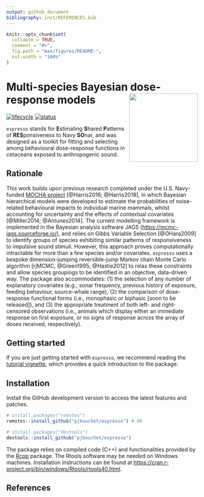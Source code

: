 ```yaml
---
output: github_document
bibliography: inst/REFERENCES.bib
---
```


<!-- README.md is generated from README.Rmd. Please edit that file -->

```r
knitr::opts_chunk$set(
  collapse = TRUE,
  comment = "#>",
  fig.path = "man/figures/README-",
  out.width = "100%"
)
```

# Multi-species Bayesian dose-response models <img src='man/figures/espresso-hex.png' align="right" height="180" class="logo"/>

<!-- badges: start -->
[![lifecycle](https://img.shields.io/badge/lifecycle-maturing-blue.svg?style=flat-square)](https://www.tidyverse.org/lifecycle/#maturing)
[![status](https://img.shields.io/badge/repo%20status-active-green.svg?style=flat-square)](https://www.repostatus.org/#active)
<!-- badges: end -->

`espresso` stands for **E**stimating **S**hared **P**atterns of **RES**ponsiveness to Navy **SO**nar, and was designed as a toolkit for fitting and selecting among behavioural dose-response functions in cetaceans exposed to anthropogenic sound.

## Rationale

This work builds upon previous research completed under the U.S. Navy-funded [MOCHA project](https://synergy.st-andrews.ac.uk/mocha/) [@Harris2016; @Harris2018], in which Bayesian hierarchical models were developed to estimate the probabilities of noise-related behavioural impacts to individual marine mammals, whilst accounting for uncertainty and the effects of contextual covariates [@Miller2014; @Antunes2014]. The current modelling framework is implemented in the Bayesian analysis software JAGS (<https://mcmc-jags.sourceforge.io/>), and relies on Gibbs Variable Selection [@OHara2009] to identify groups of species exhibiting similar patterns of responsiveness to impulsive sound stimuli. However, this approach proves computationally intractable for more than a few species and/or covariates. `espresso` uses a bespoke dimension-jumping reversible-jump Markov chain Monte Carlo algorithm [rjMCMC, @Green1995; @Hastie2012] to relax these constraints and allow species groupings to be identified in an objective, data-driven way. The package also accommodates: (1) the selection of any number of explanatory covariates (e.g., sonar frequency, previous history of exposure, feeding behaviour, source-whale range), (2) the comparison of dose-response functional forms (i.e., monophasic or biphasic [soon to be released]), and (3) the appropriate treatment of both left- and right-censored observations (i.e., animals which display either an immediate response on first exposure, or no signs of response across the array of doses received, respectively).

## Getting started

If you are just getting started with `espresso`, we recommend reading the [tutorial vignette](https://pjbouchet.github.io/espresso/articles/espresso.html), which provides a quick introduction to the package.

## Installation

Install the GitHub development version to access the latest features and patches.

```r
# install.packages("remotes")
remotes::install_github("pjbouchet/espresso") # OR

# install.packages("devtools")
devtools::install_github("pjbouchet/espresso")
```

The package relies on compiled code (C++) and functionalities provided by the [Rcpp](https://cran.r-project.org/web/packages/Rcpp/index.html) package. The Rtools software may be needed on Windows machines. 
Installation instructions can be found at <https://cran.r-project.org/bin/windows/Rtools/rtools40.html>.

## References
